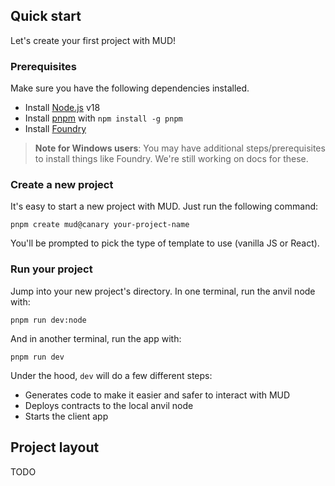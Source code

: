 ## Quick start

Let's create your first project with MUD!

### Prerequisites

Make sure you have the following dependencies installed.

- Install [Node.js](https://nodejs.org/en/download/) v18
- Install [pnpm](https://pnpm.io/installation#using-npm) with `npm install -g pnpm`
- Install [Foundry](https://book.getfoundry.sh/getting-started/installation)

> **Note for Windows users**: You may have additional steps/prerequisites to install things like Foundry. We're still working on docs for these.

### Create a new project

It's easy to start a new project with MUD. Just run the following command:

```
pnpm create mud@canary your-project-name
```

You'll be prompted to pick the type of template to use (vanilla JS or React).

### Run your project

Jump into your new project's directory. In one terminal, run the anvil node with:

```
pnpm run dev:node
```

And in another terminal, run the app with:

```
pnpm run dev
```

Under the hood, `dev` will do a few different steps:

- Generates code to make it easier and safer to interact with MUD
- Deploys contracts to the local anvil node
- Starts the client app

## Project layout

TODO
